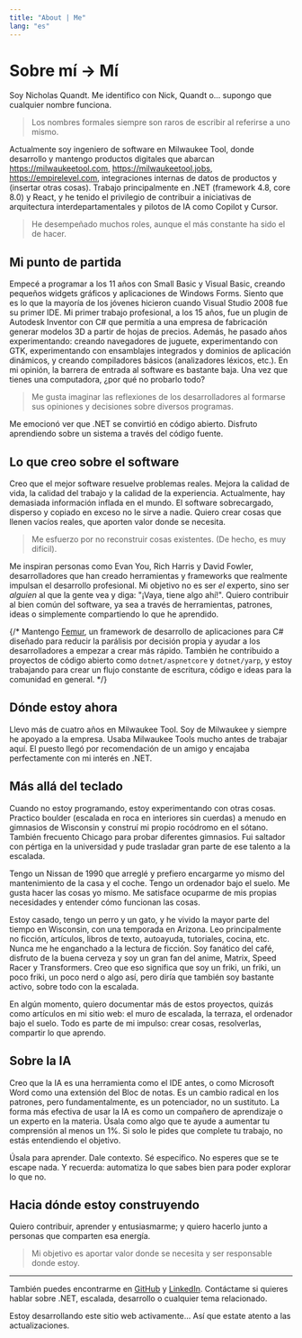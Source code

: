 ```yaml
---
title: "About | Me"
lang: "es"
---
```

# Sobre mí -> Mí

Soy Nicholas Quandt. Me identifico con Nick, Quandt o... supongo que cualquier nombre funciona.

> Los nombres formales siempre son raros de escribir al referirse a uno mismo.

Actualmente soy ingeniero de software en Milwaukee Tool, donde desarrollo y mantengo productos digitales que abarcan https://milwaukeetool.com, https://milwaukeetool.jobs, https://empirelevel.com, integraciones internas de datos de productos y (insertar otras cosas). Trabajo principalmente en .NET (framework 4.8, core 8.0) y React, y he tenido el privilegio de contribuir a iniciativas de arquitectura interdepartamentales y pilotos de IA como Copilot y Cursor.

> He desempeñado muchos roles, aunque el más constante ha sido el de hacer.

## Mi punto de partida

Empecé a programar a los 11 años con Small Basic y Visual Basic, creando pequeños widgets gráficos y aplicaciones de Windows Forms. Siento que es lo que la mayoría de los jóvenes hicieron cuando Visual Studio 2008 fue su primer IDE. Mi primer trabajo profesional, a los 15 años, fue un plugin de Autodesk Inventor con C# que permitía a una empresa de fabricación generar modelos 3D a partir de hojas de precios. Además, he pasado años experimentando: creando navegadores de juguete, experimentando con GTK, experimentando con ensamblajes integrados y dominios de aplicación dinámicos, y creando compiladores básicos (analizadores léxicos, etc.). En mi opinión, la barrera de entrada al software es bastante baja. Una vez que tienes una computadora, ¿por qué no probarlo todo?

> Me gusta imaginar las reflexiones de los desarrolladores al formarse sus opiniones y decisiones sobre diversos programas.

Me emocionó ver que .NET se convirtió en código abierto. Disfruto aprendiendo sobre un sistema a través del código fuente.

## Lo que creo sobre el software

Creo que el mejor software resuelve problemas reales. Mejora la calidad de vida, la calidad del trabajo y la calidad de la experiencia. Actualmente, hay demasiada información inflada en el mundo. El software sobrecargado, disperso y copiado en exceso no le sirve a nadie. Quiero crear cosas que llenen vacíos reales, que aporten valor donde se necesita.

> Me esfuerzo por no reconstruir cosas existentes. (De hecho, es muy difícil).

Me inspiran personas como Evan You, Rich Harris y David Fowler, desarrolladores que han creado herramientas y frameworks que realmente impulsan el desarrollo profesional. Mi objetivo no es ser *el* experto, sino ser *alguien* al que la gente vea y diga: "¡Vaya, tiene algo ahí!". Quiero contribuir al bien común del software, ya sea a través de herramientas, patrones, ideas o simplemente compartiendo lo que he aprendido.

{/* Mantengo [Femur](https://github.com/nquandt/femur), un framework de desarrollo de aplicaciones para C# diseñado para reducir la parálisis por decisión propia y ayudar a los desarrolladores a empezar a crear más rápido. También he contribuido a proyectos de código abierto como `dotnet/aspnetcore` y `dotnet/yarp`, y estoy trabajando para crear un flujo constante de escritura, código e ideas para la comunidad en general. */}

## Dónde estoy ahora

Llevo más de cuatro años en Milwaukee Tool. Soy de Milwaukee y siempre he apoyado a la empresa. Usaba Milwaukee Tools mucho antes de trabajar aquí. El puesto llegó por recomendación de un amigo y encajaba perfectamente con mi interés en .NET.

## Más allá del teclado

Cuando no estoy programando, estoy experimentando con otras cosas. Practico boulder (escalada en roca en interiores sin cuerdas) a menudo en gimnasios de Wisconsin y construí mi propio rocódromo en el sótano. También frecuento Chicago para probar diferentes gimnasios. Fui saltador con pértiga en la universidad y pude trasladar gran parte de ese talento a la escalada.

Tengo un Nissan de 1990 que arreglé y prefiero encargarme yo mismo del mantenimiento de la casa y el coche. Tengo un ordenador bajo el suelo. Me gusta hacer las cosas yo mismo. Me satisface ocuparme de mis propias necesidades y entender cómo funcionan las cosas.

Estoy casado, tengo un perro y un gato, y he vivido la mayor parte del tiempo en Wisconsin, con una temporada en Arizona. Leo principalmente no ficción, artículos, libros de texto, autoayuda, tutoriales, cocina, etc. Nunca me he enganchado a la lectura de ficción. Soy fanático del café, disfruto de la buena cerveza y soy un gran fan del anime, Matrix, Speed ​​Racer y Transformers. Creo que eso significa que soy un friki, un friki, un poco friki, un poco nerd o algo así, pero diría que también soy bastante activo, sobre todo con la escalada.

En algún momento, quiero documentar más de estos proyectos, quizás como artículos en mi sitio web: el muro de escalada, la terraza, el ordenador bajo el suelo. Todo es parte de mi impulso: crear cosas, resolverlas, compartir lo que aprendo.

## Sobre la IA

Creo que la IA es una herramienta como el IDE antes, o como Microsoft Word como una extensión del Bloc de notas. Es un cambio radical en los patrones, pero fundamentalmente, es un potenciador, no un sustituto. La forma más efectiva de usar la IA es como un compañero de aprendizaje o un experto en la materia. Úsala como algo que te ayude a aumentar tu comprensión al menos un 1%. Si solo le pides que complete tu trabajo, no estás entendiendo el objetivo.

Úsala para aprender. Dale contexto. Sé específico. No esperes que se te escape nada. Y recuerda: automatiza lo que sabes bien para poder explorar lo que no.

## Hacia dónde estoy construyendo

Quiero contribuir, aprender y entusiasmarme; y quiero hacerlo junto a personas que comparten esa energía.

> Mi objetivo es aportar valor donde se necesita y ser responsable donde estoy.

---

También puedes encontrarme en [GitHub](https://github.com/nquandt) y [LinkedIn](https://linkedin.com/in/nquandt). Contáctame si quieres hablar sobre .NET, escalada, desarrollo o cualquier tema relacionado.

Estoy desarrollando este sitio web activamente... Así que estate atento a las actualizaciones.